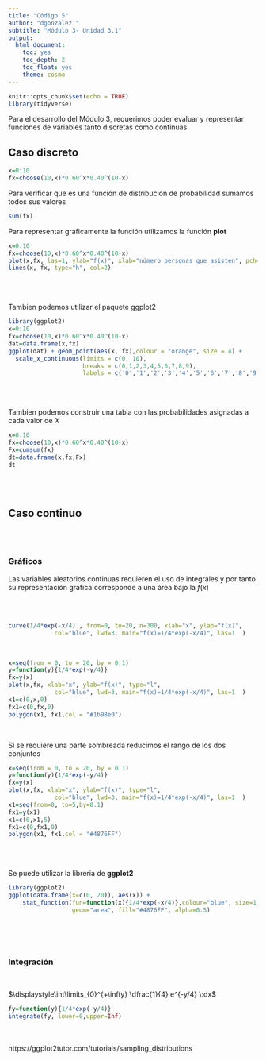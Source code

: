 ```yaml
---
title: "Código 5"
author: "dgonzalez "
subtitle: "Módulo 3- Unidad 3.1" 
output:
  html_document:
    toc: yes
    toc_depth: 2
    toc_float: yes
    theme: cosmo
---
```


```r
knitr::opts_chunk$set(echo = TRUE)
library(tidyverse)


```


Para el desarrollo del Módulo 3, requerimos poder evaluar y representar funciones de variables tanto discretas como continuas. 


## **Caso discreto**

```r
x=0:10
fx=choose(10,x)*0.60^x*0.40^(10-x)  
```

Para verificar que es una función de distribucion de probabilidad sumamos todos sus valores

```r
sum(fx)
```

Para representar gráficamente la función utilizamos la función **plot**


```r
x=0:10
fx=choose(10,x)*0.60^x*0.40^(10-x)  
plot(x,fx, las=1, ylab="f(x)", xlab="número personas que asisten", pch=19)
lines(x, fx, type="h", col=2)
```

<br/><br/>

Tambien podemos utilizar el paquete ggplot2
<br/>
```r
library(ggplot2)
x=0:10
fx=choose(10,x)*0.60^x*0.40^(10-x)  
dat=data.frame(x,fx)
ggplot(dat) + geom_point(aes(x, fx),colour = "orange", size = 4) +
  scale_x_continuous(limits = c(0, 10),
                     breaks = c(0,1,2,3,4,5,6,7,8,9), 
                     labels = c('0','1','2','3','4','5','6','7','8','9'))
```

<br/><br/>

Tambien podemos construir una tabla con las probabilidades asignadas a cada valor de $X$
<br/>
```r
x=0:10
fx=choose(10,x)*0.60^x*0.40^(10-x)  
Fx=cumsum(fx)
dt=data.frame(x,fx,Fx)
dt
```

<br/><br/>

## **Caso continuo**

<br/><br/>

### **Gráficos**

Las variables aleatorios continuas requieren el uso de integrales y por tanto su representación gráfica corresponde a una área bajo la $f(x)$ 

<br/><br/>

```r
curve(1/4*exp(-x/4) , from=0, to=20, n=300, xlab="x", ylab="f(x)", 
             col="blue", lwd=3, main="f(x)=1/4*exp(-x/4)", las=1  )
```

<br/>

```r
x=seq(from = 0, to = 20, by = 0.1)
y=function(y){1/4*exp(-y/4)}
fx=y(x)
plot(x,fx, xlab="x", ylab="f(x)", type="l",
             col="blue", lwd=3, main="f(x)=1/4*exp(-x/4)", las=1  )
x1=c(0,x,0)
fx1=c(0,fx,0)
polygon(x1, fx1,col = "#1b98e0") 

```

<br/>

Si se requiere una parte sombreada reducimos el rango de los dos conjuntos

```r
x=seq(from = 0, to = 20, by = 0.1)
y=function(y){1/4*exp(-y/4)}
fx=y(x)
plot(x,fx, xlab="x", ylab="f(x)", type="l",
             col="blue", lwd=3, main="f(x)=1/4*exp(-x/4)", las=1  )
x1=seq(from=0, to=5,by=0.1)
fx1=y(x1)
x1=c(0,x1,5)
fx1=c(0,fx1,0)
polygon(x1, fx1,col = "#4876FF") 
```

<br/><br/>

Se puede utilizar la libreria de **ggplot2**

```r
library(ggplot2)
ggplot(data.frame(x=c(0, 20)), aes(x)) + 
    stat_function(fun=function(x){1/4*exp(-x/4)},colour="blue", size=1,
                  geom="area", fill="#4876FF", alpha=0.5) 
    
```

<br/><br/>

### **Integración**

<br/>

$\displaystyle\int\limits_{0}^{+\infty} \dfrac{1}{4} e^{-y/4} \:dx$

```r
fy=function(y){1/4*exp(-y/4)}
integrate(fy, lower=0,upper=Inf)
```


<br/><br/>
https://ggplot2tutor.com/tutorials/sampling_distributions

